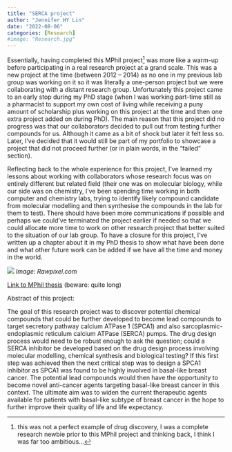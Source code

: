 ```yaml
---
title: "SERCA project"
author: "Jennifer HY Lin"
date: "2022-08-06"
categories: [Research]
#image: "Research.jpg"
---
```


Essentially, having completed this MPhil project[^1] was more like a warm-up before participating in a real research project at a grand scale. This was a new project at the time (between 2012 -- 2014) as no one in my previous lab group was working on it so it was literally a one-person project but we were collaborating with a distant research group. Unfortunately this project came to an early stop during my PhD stage (when I was working part-time still as a pharmacist to support my own cost of living while receiving a puny amount of scholarship plus working on this project at the time and then one extra project added on during PhD). The main reason that this project did no progress was that our collaborators decided to pull out from testing further compounds for us. Although it came as a bit of shock but later it felt less so. Later, I've decided that it would still be part of my portfolio to showcase a project that did not proceed further (or in plain words, in the "failed" section).

[^1]: this was not a perfect example of drug discovery, I was a complete research newbie prior to this MPhil project and thinking back, I think I was far too ambitious...

Reflecting back to the whole experience for this project, I've learned my lessons about working with collaborators whose research focus was on entirely different but related field (their one was on molecular biology, while our side was on chemistry, I've been spending time working in both computer and chemistry labs, trying to identify likely compound candidate from molecular modelling and then synthesise the compounds in the lab for them to test). There should have been more communications if possible and perhaps we could've terminated the project earlier if needed so that we could allocate more time to work on other research project that better suited to the situation of our lab group. To have a closure for this project, I've written up a chapter about it in my PhD thesis to show what have been done and what other future work can be added if we have all the time and money in the world.

![](Research.jpg) *Image: Rawpixel.com*

[Link to MPhil thesis](http://hdl.handle.net/2123/12267) (beware: quite long)

Abstract of this project:

The goal of this research project was to discover potential chemical compounds that could be further developed to become lead compounds to target secretory pathway calcium ATPase 1 (SPCA1) and also sarcoplasmic-endoplasmic reticulum calcium ATPase (SERCA) pumps. The drug design process would need to be robust enough to ask the question; could a SERCA inhibitor be developed based on the drug design process involving molecular modelling, chemical synthesis and biological testing? If this first step was achieved then the next critical step was to design a SPCA1 inhibitor as SPCA1 was found to be highly involved in basal-like breast cancer. The potential lead compounds would then have the opportunity to become novel anti-cancer agents targeting basal-like breast cancer in this context. The ultimate aim was to widen the current therapeutic agents available for patients with basal-like subtype of breast cancer in the hope to further improve their quality of life and life expectancy.
